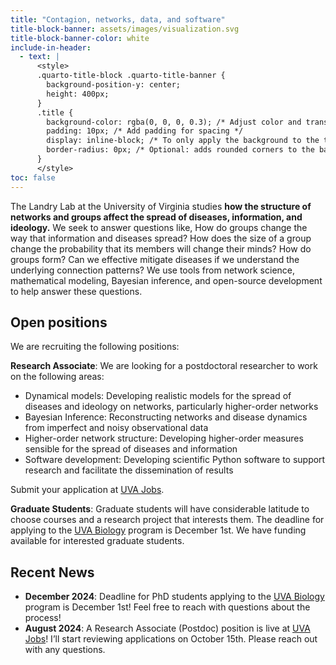 ```yaml
---
title: "Contagion, networks, data, and software"
title-block-banner: assets/images/visualization.svg
title-block-banner-color: white
include-in-header:
  - text: |
      <style>
      .quarto-title-block .quarto-title-banner {
        background-position-y: center;
        height: 400px;
      }
      .title {
        background-color: rgba(0, 0, 0, 0.3); /* Adjust color and transparency as needed */
        padding: 10px; /* Add padding for spacing */
        display: inline-block; /* To only apply the background to the text */
        border-radius: 0px; /* Optional: adds rounded corners to the background */
      }
      </style>
toc: false
---
```


The Landry Lab at the University of Virginia studies **how the structure of networks and groups affect the spread of diseases, information, and ideology.**
We seek to answer questions like, How do groups change the way that information and diseases spread?
How does the size of a group change the probability that its members will change their minds?
How do groups form?
Can we effective mitigate diseases if we understand the underlying connection patterns?
We use tools from network science, mathematical modeling, Bayesian inference, and open-source development to help answer these questions.

## Open positions

We are recruiting the following positions:

**Research Associate**: We are looking for a postdoctoral researcher to work on the following areas: 

* Dynamical models: Developing realistic models for the spread of diseases and ideology on networks, particularly higher-order networks
* Bayesian Inference: Reconstructing networks and disease dynamics from imperfect and noisy observational data
* Higher-order network structure: Developing higher-order measures sensible for the spread of diseases and information
* Software development: Developing scientific Python software to support research and facilitate the dissemination of results

Submit your application at [UVA Jobs](https://jobs.virginia.edu/us/en/job/R0064538/Research-Associate-in-Biology).

**Graduate Students**: Graduate students will have considerable latitude to choose courses and a research project that interests them.
The deadline for applying to the [UVA Biology](https://bio.as.virginia.edu/) program is December 1st.
We have funding available for interested graduate students.

## Recent News

* **December 2024**: Deadline for PhD students applying to the [UVA Biology](https://bio.as.virginia.edu/) program is December 1st! Feel free to reach with questions about the process!
* **August 2024**: A Research Associate (Postdoc) position is live at [UVA Jobs](https://jobs.virginia.edu/us/en/job/R0064538/Research-Associate-in-Biology)! I'll start reviewing applications on October 15th. Please reach out with any questions.